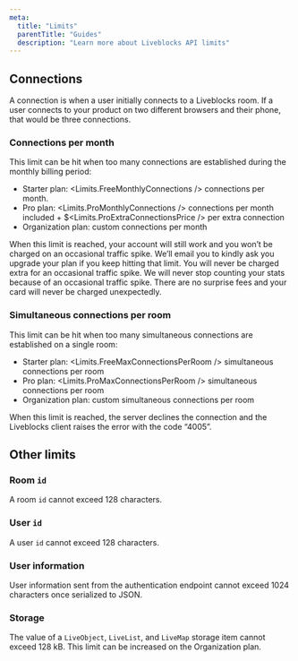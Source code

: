 ```yaml
---
meta:
  title: "Limits"
  parentTitle: "Guides"
  description: "Learn more about Liveblocks API limits"
---
```


## Connections

A connection is when a user initially connects to a Liveblocks room. If a user
connects to your product on two different browsers and their phone, that would
be three connections.

### Connections per month

This limit can be hit when too many connections are established during the
monthly billing period:

- Starter plan: <Limits.FreeMonthlyConnections /> connections per month.
- Pro plan: <Limits.ProMonthlyConnections /> connections per month included +
  $<Limits.ProExtraConnectionsPrice /> per extra connection
- Organization plan: custom connections per month

When this limit is reached, your account will still work and you won’t be
charged on an occasional traffic spike. We’ll email you to kindly ask you
upgrade your plan if you keep hitting that limit. You will never be charged
extra for an occasional traffic spike. We will never stop counting your stats
because of an occasional traffic spike. There are no surprise fees and your card
will never be charged unexpectedly.

### Simultaneous connections per room

This limit can be hit when too many simultaneous connections are established on
a single room:

- Starter plan: <Limits.FreeMaxConnectionsPerRoom /> simultaneous connections
  per room
- Pro plan: <Limits.ProMaxConnectionsPerRoom /> simultaneous connections per
  room
- Organization plan: custom simultaneous connections per room

When this limit is reached, the server declines the connection and the
Liveblocks client raises the error with the code “4005”.

## Other limits

### Room `id`

A room `id` cannot exceed 128 characters.

### User `id`

A user `id` cannot exceed 128 characters.

### User information

User information sent from the authentication endpoint cannot exceed 1024
characters once serialized to JSON.

### Storage

The value of a `LiveObject`, `LiveList`, and `LiveMap` storage item cannot
exceed 128 kB. This limit can be increased on the Organization plan.
